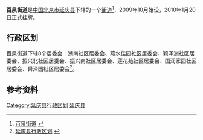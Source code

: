 {{中国乡级行政区
| 行政区全称 = 百泉街道
| 景观照片文件名 =
| 景观照片描述 =
| 汉语拼音 =
| 通用拼音 =
| 注音符號 =
| 其它标音类型1 =
| 其它标音1 =
| 其它标音类型2 =
| 其它标音2 =
| 其它语言类型1 =
| 其它语言地名1 =
| 其它语言类型2 =
| 其它语言地名2 =
| 地理坐标 =
| 总面积 = 
| 户籍人口 = 
| 户籍人口年份 =
| 常住人口 = 
| 常住人口年份 =
| 人口密度 =
| 行政区划 = 
| 官方网站 =
| 政府驻地 = 
| 邮政编码 =102100
| 毗邻行政区 =
| 位置图文件名 =
| 位置图描述 =
|11/02/29/001/000}}
'''百泉街道'''是[[中华人民共和国|中国]][[北京市|北京市]][[延庆县|延庆县]]下辖的一个[[街道|街道]]<ref>[http://www.chinaquhua.cn/beijing/ 百泉街道] {{webarchive|url=https://web.archive.org/web/20110810192804/http://www.chinaquhua.cn/beijing/ |date=2011-08-10 }}</ref>，2009年10月始设，2010年1月20日正式挂牌。

==行政区划==
百泉街道下辖8个居委会：湖南社区居委会、燕水佳园社区居委会、颖泽洲社区居委会、振兴北社区居委会、振兴南社区居委会、莲花苑社区居委会、国润家园社区居委会、舜泽园社区居委会<ref>[http://www.xzqh.org/html/2009/1016/34.html 延庆县行政区划] {{webarchive|url=https://web.archive.org/web/20120324225721/http://www.xzqh.org/html/2009/1016/34.html |date=2012-03-24 }}</ref>。

==参考资料==
{{reflist}}

{{北京小作品}}
{{延庆县行政区划}}

[[Category:延庆县行政区划|Category:延庆县行政区划]]
[[Category:北京市乡镇|延庆县]]